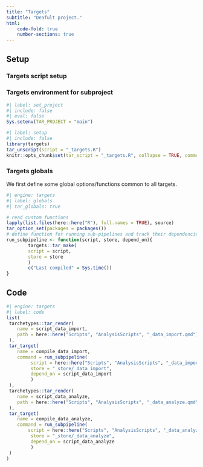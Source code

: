 ```yaml
---
title: "Targets"
subtitle: "Deafult project."
html:
    code-fold: true
    number-sections: true
---
```



## Setup

### Targets script setup

### Targets environment for subproject

```r
#| label: set_project
#| include: false
#| eval: false
Sys.setenv(TAR_PROJECT = "main")
```

```r
#| label: setup
#| include: false
library(targets)
tar_unscript(script = "_targets.R")
knitr::opts_chunk$set(tar_script = "_targets.R", collapse = TRUE, comment = "#>")
```


### Targets globals

We first define some global options/functions common to all targets.

```r
#| engine: targets
#| label: globals
#| tar_globals: true

# read custom functions
lapply(list.files(here::here("R"), full.names = TRUE), source)
tar_option_set(packages = packages())
# define function for running sub-pipelines and track their dependencies
run_subpipeline <- function(script, store, depend_on){
        targets::tar_make(
        script = script,
        store = store
        )
        c("Last compiled" = Sys.time())
}
```

## Code

```r
#| engine: targets
#| label: code
list(
 tarchetypes::tar_render(
    name = script_data_import,
    path = here::here("Scripts", "AnalysisScripts", "_data_import.qmd"),
 ),
 tar_target(
    name = compile_data_import,
    command = run_subpipeline(
         script = here::here("Scripts", "AnalysisScripts", "_data_import.R"), 
         store = "_store/_data_import", 
         depend_on = script_data_import
         )
 ),
 tarchetypes::tar_render(
    name = script_data_analyze,
    path = here::here("Scripts", "AnalysisScripts", "_data_analyze.qmd"),
 ),
 tar_target(
    name = compile_data_analyze,
    command = run_subpipeline(
        script = here::here("Scripts", "AnalysisScripts", "_data_analyze.R"), 
         store = "_store/_data_analyze", 
         depend_on = script_data_analyze
         )
 )
)
```
